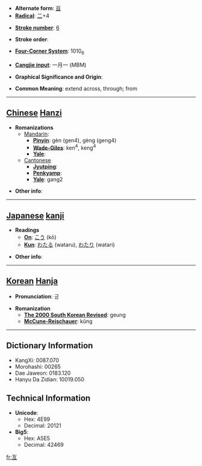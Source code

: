 * '''Alternate form''': [[亘]]
* '''[[Wiktionary:Chinese radical index| Radical]]''': [[Wiktionary:Chinese radical index 二|二]]+4

* '''[[Wiktionary:Chinese total strokes index|Stroke number]]''': [[Wiktionary:Chinese total strokes index 6|6]]

* '''Stroke order''': 

* '''[[Wiktionary:Chinese four corner index|Four-Corner System]]''': 1010<sub>6</sub>

* '''[[Wiktionary:Chinese Cangjie index|Cangjie input]]''': 一月一 (MBM)

* '''Graphical Significance and Origin''': 

* '''Common Meaning''': extend across, through; from

----

== [[Chinese]] [[Hanzi]] ==

* '''Romanizations'''
** [[Mandarin]]:
*** '''[[Pinyin]]''': gèn (gen4), gèng (geng4)
*** '''[[Wade-Giles]]''': ken<sup>4</sup>, keng<sup>4</sup>
*** '''[[Yale]]''': 
**[[Cantonese]]
***'''[[Jyutping]]''':
***'''[[Penkyamp]]''': 
***'''[[Yale]]''': gang2

* '''Other info''': 

----

== [[Japanese]] [[kanji]] ==

* '''Readings'''
** '''[[On]]''': [[こう]] (kō)
** '''[[Kun]]''': [[わたる]] (wataru), [[わたり]] (watari)

* '''Other info''':  

----

== [[Korean]] [[Hanja]] ==

* '''Pronunciation''': 긍

* '''Romanization'''
** '''[[The 2000 South Korean Revised Romanization|The 2000 South Korean Revised]]''': geung
** '''[[McCune-Reischauer]]''': kŭng

----

== Dictionary Information ==

* KangXi: 0087.070
* Morohashi: 00265
* Dae Jaweon: 0183.120
* Hanyu Da Zidian: 10019.050

== Technical Information ==

* '''Unicode''':
** Hex: 4E99
** Decimal: 20121
* '''Big5''':
** Hex: A5E5
** Decimal: 42469

[[fr:亙]]